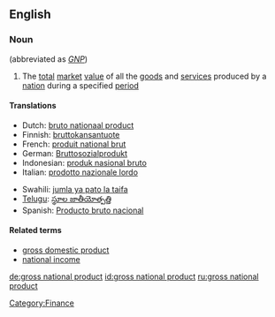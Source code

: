 {{wikipedia}}
==English==

===Noun===
{{en-noun|sg=[[gross]] [[national]] [[product]]|plural=[[gross national products]]}} (abbreviated as ''[[GNP]]'')

# The [[total]] [[market]] [[value]] of all the [[goods]] and [[service]]s produced by a [[nation]] during a specified [[period]]

====Translations====
{{top}}
*Dutch: [[bruto nationaal product]]
*Finnish: [[bruttokansantuote]]
*French: [[produit national brut]]
*German: [[Bruttosozialprodukt]] {{n}}
*Indonesian: [[produk nasional bruto]]
*Italian: [[prodotto nazionale lordo]]
{{mid}}
*Swahili: [[jumla ya pato la taifa]]
*[[Telugu]]: [[స్థూల జాతీయోత్పత్తి]]
*Spanish: [[Producto bruto nacional]]
{{bottom}}

====Related terms====
*[[gross domestic product]]
*[[national income]]

[[Category:Finance]]

[[de:gross national product]]
[[id:gross national product]]
[[ru:gross national product]]